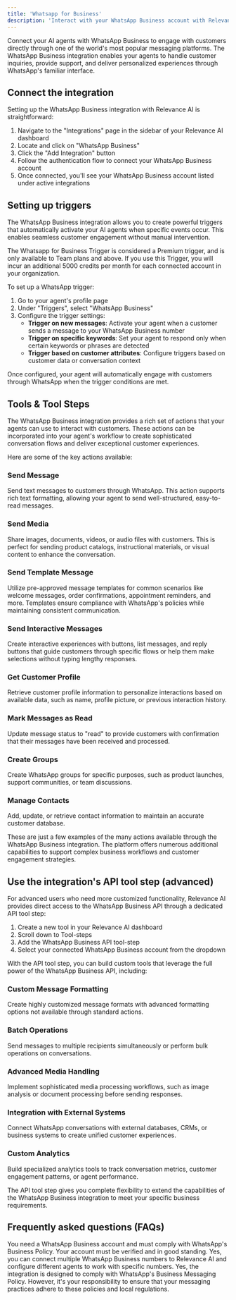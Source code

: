 ```yaml
---
title: 'Whatsapp for Business'
description: 'Interact with your WhatsApp Business account with Relevance.'
---
```


Connect your AI agents with WhatsApp Business to engage with customers directly through one of the world's most popular messaging platforms. The WhatsApp Business integration enables your agents to handle customer inquiries, provide support, and deliver personalized experiences through WhatsApp's familiar interface.

## Connect the integration

Setting up the WhatsApp Business integration with Relevance AI is straightforward:

1. Navigate to the "Integrations" page in the sidebar of your Relevance AI dashboard
2. Locate and click on "WhatsApp Business"
3. Click the "Add Integration" button
4. Follow the authentication flow to connect your WhatsApp Business account
5. Once connected, you'll see your WhatsApp Business account listed under active integrations

## Setting up triggers

The WhatsApp Business integration allows you to create powerful triggers that automatically activate your AI agents when specific events occur. This enables seamless customer engagement without manual intervention.

<Warning>The Whatsapp for Business Trigger is considered a Premium trigger, and is only available to Team plans and above. If you use this Trigger, you will incur an additional 5000 credits per month for each connected account in your organization.</Warning>

To set up a WhatsApp trigger:

1. Go to your agent's profile page
2. Under "Triggers", select "WhatsApp Business"
3. Configure the trigger settings:
   - **Trigger on new messages**: Activate your agent when a customer sends a message to your WhatsApp Business number
   - **Trigger on specific keywords**: Set your agent to respond only when certain keywords or phrases are detected
   - **Trigger based on customer attributes**: Configure triggers based on customer data or conversation context

Once configured, your agent will automatically engage with customers through WhatsApp when the trigger conditions are met.

## Tools & Tool Steps

The WhatsApp Business integration provides a rich set of actions that your agents can use to interact with customers. These actions can be incorporated into your agent's workflow to create sophisticated conversation flows and deliver exceptional customer experiences.

Here are some of the key actions available:

### Send Message
Send text messages to customers through WhatsApp. This action supports rich text formatting, allowing your agent to send well-structured, easy-to-read messages.

### Send Media
Share images, documents, videos, or audio files with customers. This is perfect for sending product catalogs, instructional materials, or visual content to enhance the conversation.

### Send Template Message
Utilize pre-approved message templates for common scenarios like welcome messages, order confirmations, appointment reminders, and more. Templates ensure compliance with WhatsApp's policies while maintaining consistent communication.

### Send Interactive Messages
Create interactive experiences with buttons, list messages, and reply buttons that guide customers through specific flows or help them make selections without typing lengthy responses.

### Get Customer Profile
Retrieve customer profile information to personalize interactions based on available data, such as name, profile picture, or previous interaction history.

### Mark Messages as Read
Update message status to "read" to provide customers with confirmation that their messages have been received and processed.

### Create Groups
Create WhatsApp groups for specific purposes, such as product launches, support communities, or team discussions.

### Manage Contacts
Add, update, or retrieve contact information to maintain an accurate customer database.

These are just a few examples of the many actions available through the WhatsApp Business integration. The platform offers numerous additional capabilities to support complex business workflows and customer engagement strategies.

## Use the integration's API tool step (advanced)

For advanced users who need more customized functionality, Relevance AI provides direct access to the WhatsApp Business API through a dedicated API tool step:

1. Create a new tool in your Relevance AI dashboard
2. Scroll down to Tool-steps
3. Add the WhatsApp Business API tool-step
4. Select your connected WhatsApp Business account from the dropdown

With the API tool step, you can build custom tools that leverage the full power of the WhatsApp Business API, including:

### Custom Message Formatting
Create highly customized message formats with advanced formatting options not available through standard actions.

### Batch Operations
Send messages to multiple recipients simultaneously or perform bulk operations on conversations.

### Advanced Media Handling
Implement sophisticated media processing workflows, such as image analysis or document processing before sending responses.

### Integration with External Systems
Connect WhatsApp conversations with external databases, CRMs, or business systems to create unified customer experiences.

### Custom Analytics
Build specialized analytics tools to track conversation metrics, customer engagement patterns, or agent performance.

The API tool step gives you complete flexibility to extend the capabilities of the WhatsApp Business integration to meet your specific business requirements.

## Frequently asked questions (FAQs)

<AccordionGroup>
  <Accordion title="What are the requirements for using the WhatsApp Business integration?">You need a WhatsApp Business account and must comply with WhatsApp's Business Policy. Your account must be verified and in good standing.</Accordion>
  <Accordion title="Can I use the integration with multiple WhatsApp Business numbers?">Yes, you can connect multiple WhatsApp Business numbers to Relevance AI and configure different agents to work with specific numbers.</Accordion>
  <Accordion title="Is the integration compliant with WhatsApp's messaging policies?">Yes, the integration is designed to comply with WhatsApp's Business Messaging Policy. However, it's your responsibility to ensure that your messaging practices adhere to these policies and local regulations.</Accordion>
</AccordionGroup>